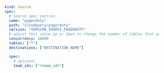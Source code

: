 ```yaml copy
kind: source
spec:
  # Source spec section
  name: "pagerduty"
  path: "cloudquery/pagerduty"
  version: "VERSION_SOURCE_PAGERDUTY"
  # adjust this value up or down to change the number of tables that are resolved in parallel
  concurrency: 10000
  tables: ["*"]
  destinations: ["DESTINATION_NAME"]

  spec:
    # optional
    team_ids: ["<team_id>"]
```